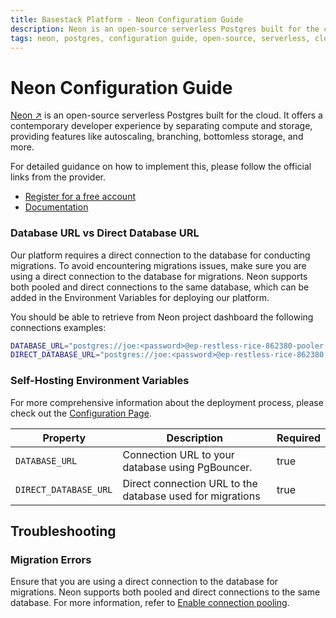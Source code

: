 ```yaml
---
title: Basestack Platform - Neon Configuration Guide
description: Neon is an open-source serverless Postgres built for the cloud.
tags: neon, postgres, configuration guide, open-source, serverless, cloud, database, autoscaling, branching, developer experience, compute, storage, backend, prisma, orm, migrations, direct connection, pooled connection, environment variables
---
```


# Neon Configuration Guide

[Neon ↗](https://neon.tech/?ref=basestack.co) is an open-source serverless Postgres built for the cloud. It offers a contemporary developer experience by separating compute and storage, providing features like autoscaling, branching, bottomless storage, and more.

For detailed guidance on how to implement this, please follow the official links from the provider.

- [Register for a free account](https://console.neon.tech/sign_in?ref=basestack.co)
- [Documentation](https://neon.tech/docs/introduction?ref=basestack.co)

### Database URL vs Direct Database URL

Our platform requires a direct connection to the database for conducting migrations. To avoid encountering migrations issues, make sure you are using a direct connection to the database for migrations. Neon supports both pooled and direct connections to the same database, which can be added in the Environment Variables for deploying our platform.

You should be able to retrieve from Neon project dashboard the following connections examples:

```sh
DATABASE_URL="postgres://joe:<password>@ep-restless-rice-862380-pooler.us-east-2.aws.neon.tech:5432/neondb?pgbouncer=true"
DIRECT_DATABASE_URL="postgres://joe:<password>@ep-restless-rice-862380.us-east-2.aws.neon.tech:5432/neondb"
```

### Self-Hosting Environment Variables

For more comprehensive information about the deployment process, please check
out the [Configuration Page](/self-hosting).

| Property              | Description                                               | Required |
| --------------------- | --------------------------------------------------------- | -------- |
| `DATABASE_URL`        | Connection URL to your database using PgBouncer.          | true     |
| `DIRECT_DATABASE_URL` | Direct connection URL to the database used for migrations | true     |

## Troubleshooting

### Migration Errors

Ensure that you are using a direct connection to the database for migrations. Neon supports both pooled and direct connections to the same database. For more information, refer to [Enable connection pooling](https://neon.tech/docs/connect/connection-pooling#enable-connection-pooling?ref=basestack.co).
